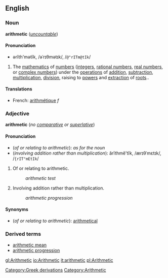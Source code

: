 ==English==
===Noun===
{{wikipedia}}
'''arithmetic''' (''[[uncountable]]'')

====Pronunciation====<!--note: the pronunciation of the noun and adjective differ, hence the subheading-->
*ərĭth'mətĭk, /əˈrɪθmətɪk/, /<tt>@"rITm@tIk</tt>/

#The [[mathematics]] of [[number]]s ([[integer]]s, [[rational number]]s, [[real number]]s, or [[complex number]]s) under the [[operation]]s of [[addition]], [[subtraction]], [[multiplication]], [[division]], raising to [[power]]s and [[extraction]] of [[root]]s..

====Translations====
*French: [[arithmétique]] ''f''

===Adjective===
'''arithmetic''' (''no [[comparative]] or [[superlative]]'')

====Pronunciation====<!--note: the pronunciation of the noun and adjective differ, hence the subheading-->
*(''of or relating to arithmetic''): ''as for the noun''
*(''involving addition rather than multiplication''): ărĭthmĕ'tĭk, /ærɪθˈmɛtɪk/, /<tt>{rIT"mEtIk</tt>/

#Of or relating to arithmetic.
#:''arithmetic test''
#Involving addition rather than multiplication.
#:''arithmetic progression''

====Synonyms====
*(''of or relating to arithmetic''): [[arithmetical]]

[[Category:Greek derivations]]
[[Category:Arithmetic]]

===Derived terms===
*[[arithmetic mean]]
*[[arithmetic progression]]

[[gl:Arithmetic]]
[[io:Arithmetic]]
[[it:arithmetic]]
[[pl:Arithmetic]]